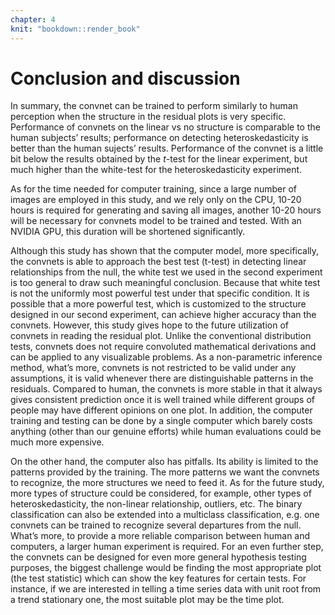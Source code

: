 ```yaml
---
chapter: 4
knit: "bookdown::render_book"
---
```


# Conclusion and discussion

In summary, the convnet can be trained to perform similarly to human perception when the structure in the residual plots is very specific. Performance of convnets on the linear vs no structure is comparable to the human subjects' results; performance on detecting heteroskedasticity is better than the human sujects' results. Performance of the convnet is a little bit below the results obtained by the $t$-test for the linear experiment, but much higher than the white-test for the heteroskedasticity experiment.

As for the time needed for computer training, since a large number of images are employed in this study, and we rely only on the CPU, 10-20 hours is required for generating and saving all images, another 10-20 hours will be necessary for convnets model to be trained and tested. With an NVIDIA GPU, this duration will be shortened significantly.

Although this study has shown that the computer model, more specifically, the convnets is able to approach the best test (t-test) in detecting linear relationships from the null, the white test we used in the second experiment is too general to draw such meaningful conclusion. Because that white test is not the uniformly most powerful test under that specific condition. It is possible that a more powerful test, which is customized to the structure designed in our second experiment, can achieve higher accuracy than the convnets. However, this study gives hope to the future utilization of convnets in reading the residual plot. Unlike the conventional distribution tests, convnets does not require convoluted mathematical derivations and can be applied to any visualizable problems. As a non-parametric inference method, what's more, convnets is not restricted to be valid under any assumptions, it is valid whenever there are distinguishable patterns in the residuals. Compared to human, the convnets is more stable in that it always gives consistent prediction once it is well trained while different groups of people may have different opinions on one plot. In addition, the computer training and testing can be done by a single computer which barely costs anything (other than our genuine efforts) while human evaluations could be much more expensive. 

On the other hand, the computer also has pitfalls. Its ability is limited to the patterns provided by the training. The more patterns we want the convnets to recognize, the more structures we need to feed it. As for the future study, more types of structure could be considered, for example, other types of heteroskedasticity, the non-linear relationship, outliers, etc. The binary classification can also be extended into a multiclass classification, e.g. one convnets can be trained to recognize several departures from the null. What's more, to provide a more reliable comparison between human and computers, a larger human experiment is required. For an even further step, the convnets can be designed for even more general hypothesis testing purposes, the biggest challenge would be finding the most appropriate plot (the test statistic) which can show the key features for certain tests. For instance, if we are interested in telling a time series data with unit root from a trend stationary one, the most suitable plot may be the time plot.






























